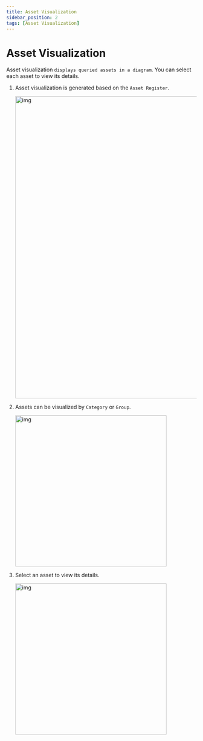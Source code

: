 ```yaml
---
title: Asset Visualization
sidebar_position: 2
tags: [Asset Visualization]
---
```



# Asset Visualization

Asset visualization `displays queried assets in a diagram`.
You can select each asset to view its details.

1. Asset visualization is generated based on the `Asset Register`.

    <img width="800" src={assetview} alt="img" />

2. Assets can be visualized by `Category` or `Group`.

    <img width="400" src={assetcategory} alt="img" />

3. Select an asset to view its details.

    <img width="400" src={assetdetail} alt="img" />

<p>&nbsp;</p>
